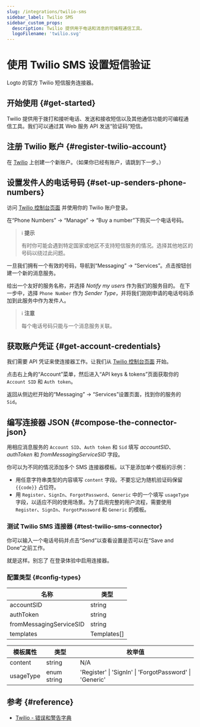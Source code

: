 ```yaml
---
slug: /integrations/twilio-sms
sidebar_label: Twilio SMS
sidebar_custom_props:
  description: Twilio 提供用于电话和消息的可编程通信工具。
  logoFilename: 'twilio.svg'
---
```



# 使用 Twilio SMS 设置短信验证

Logto 的官方 Twilio 短信服务连接器。

<GuideTip />

## 开始使用 \{#get-started}

Twilio 提供用于拨打和接听电话、发送和接收短信以及其他通信功能的可编程通信工具。我们可以通过其 Web 服务 API 发送“验证码”短信。

## 注册 Twilio 账户 \{#register-twilio-account}

在 [Twilio](https://www.twilio.com) 上创建一个新账户。（如果你已经有账户，请跳到下一步。）

## 设置发件人的电话号码 \{#set-up-senders-phone-numbers}

访问 [Twilio 控制台页面](https://console.twilio.com/) 并使用你的 Twilio 账户登录。

在“Phone Numbers” -> “Manage” -> “Buy a number”下购买一个电话号码。

> ℹ️ **提示**
>
> 有时你可能会遇到特定国家或地区不支持短信服务的情况。选择其他地区的号码以绕过此问题。

一旦我们拥有一个有效的号码，导航到“Messaging” -> “Services”。点击按钮创建一个新的消息服务。

给出一个友好的服务名称，并选择 _Notify my users_ 作为我们的服务目的。
在下一步中，选择 `Phone Number` 作为 _Sender Type_，并将我们刚刚申请的电话号码添加到此服务中作为发件人。

> ℹ️ **注意**
>
> 每个电话号码只能与一个消息服务关联。

## 获取账户凭证 \{#get-account-credentials}

我们需要 API 凭证来使连接器工作。让我们从 [Twilio 控制台页面](https://console.twilio.com/) 开始。

点击右上角的“Account”菜单，然后进入“API keys & tokens”页面获取你的 `Account SID` 和 `Auth token`。

返回从侧边栏开始的“Messaging” -> “Services”设置页面，找到你的服务的 `Sid`。

## 编写连接器 JSON \{#compose-the-connector-json}

用相应消息服务的 `Account SID`、`Auth token` 和 `Sid` 填写 _accountSID_、_authToken_ 和 _fromMessagingServiceSID_ 字段。

你可以为不同的情况添加多个 SMS 连接器模板。以下是添加单个模板的示例：

- 用任意字符串类型的内容填写 `content` 字段。不要忘记为随机验证码保留 `{{code}}` 占位符。
- 用 `Register`、`SignIn`、`ForgotPassword`、`Generic` 中的一个填写 `usageType` 字段，以适应不同的使用场景。为了启用完整的用户流程，需要使用 `Register`、`SignIn`、`ForgotPassword` 和 `Generic` 的模板。

### 测试 Twilio SMS 连接器 \{#test-twilio-sms-connector}

你可以输入一个电话号码并点击“Send”以查看设置是否可以在“Save and Done”之前工作。

就是这样。别忘了 <MainSiteUrl href="/connectors/sms-connectors/#enable-phone-number-for-end-user-flows">在登录体验中启用连接器</MainSiteUrl>。

### 配置类型 \{#config-types}

| 名称                    | 类型        |
| ----------------------- | ----------- |
| accountSID              | string      |
| authToken               | string      |
| fromMessagingServiceSID | string      |
| templates               | Templates[] |

| 模板属性  | 类型        | 枚举值                                                  |
| --------- | ----------- | ------------------------------------------------------- |
| content   | string      | N/A                                                     |
| usageType | enum string | 'Register' \| 'SignIn' \| 'ForgotPassword' \| 'Generic' |

## 参考 \{#reference}

- [Twilio - 错误和警告字典](https://www.twilio.com/docs/api/errors)
